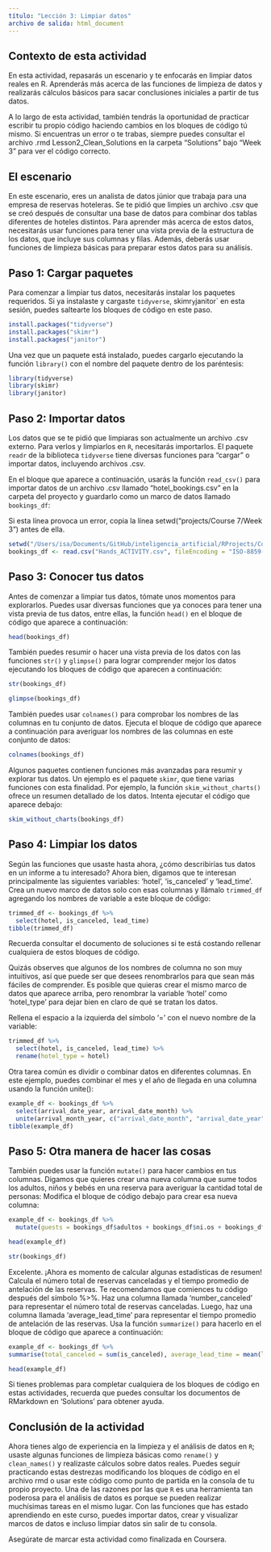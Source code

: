 ```yaml
---
título: "Lección 3: Limpiar datos"
archivo de salida: html_document
---
```


## Contexto de esta actividad

En esta actividad, repasarás un escenario y te enfocarás en limpiar datos reales en R. Aprenderás más acerca de las funciones de limpieza de datos y realizarás cálculos básicos para sacar conclusiones iniciales a partir de tus datos.

A lo largo de esta actividad, también tendrás la oportunidad de practicar escribir tu propio código haciendo cambios en los bloques de código tú mismo. Si encuentras un error o te trabas, siempre puedes consultar el archivo .rmd Lesson2_Clean_Solutions en la carpeta "Solutions" bajo "Week 3" para ver el código correcto. 

## El escenario

En este escenario, eres un analista de datos júnior que trabaja para una empresa de reservas hoteleras. Se te pidió que limpies un archivo .csv que se creó después de consultar una base de datos para combinar dos tablas diferentes de hoteles distintos. Para aprender más acerca de estos datos, necesitarás usar funciones para tener una vista previa de la estructura de los datos, que incluye sus columnas y filas. Además, deberás usar funciones de limpieza básicas para preparar estos datos para su análisis.  

## Paso 1: Cargar paquetes

Para comenzar a limpiar tus datos, necesitarás instalar los paquetes requeridos. Si ya instalaste y cargaste `tidyverse`, skimr` y `janitor` en esta sesión, puedes saltearte los bloques de código en este paso.

```r
install.packages("tidyverse")
install.packages("skimr")
install.packages("janitor")
```

Una vez que un paquete está instalado, puedes cargarlo ejecutando la función `library()` con el nombre del paquete dentro de los paréntesis:

```r
library(tidyverse)
library(skimr)
library(janitor)
```

## Paso 2: Importar datos

Los datos que se te pidió que limpiaras son actualmente un archivo .csv externo. Para verlos y limpiarlos en `R`, necesitarás importarlos. El paquete `readr` de la biblioteca `tidyverse` tiene diversas funciones para "cargar" o importar datos, incluyendo archivos .csv. 

En el bloque que aparece a continuación, usarás la función `read_csv()` para importar datos de un archivo .csv llamado "hotel_bookings.csv" en la carpeta del proyecto y guardarlo como un marco de datos llamado `bookings_df`:

Si esta línea provoca un error, copia la línea setwd("projects/Course 7/Week 3") antes de ella. 

```r
setwd("/Users/isa/Documents/GitHub/inteligencia_artificial/RProjects/Coursera/Limpieza de datos")
bookings_df <- read.csv("Hands_ACTIVITY.csv", fileEncoding = "ISO-8859-1")
```

## Paso 3: Conocer tus datos

Antes de comenzar a limpiar tus datos, tómate unos momentos para explorarlos. Puedes usar diversas funciones que ya conoces para tener una vista previa de tus datos, entre ellas, la función `head()` en el bloque de código que aparece a continuación:

```r
head(bookings_df)
```

También puedes resumir o hacer una vista previa de los datos con las funciones `str()` y `glimpse()` para lograr comprender mejor los datos ejecutando los bloques de código que aparecen a continuación:

```r
str(bookings_df)
```

```r
glimpse(bookings_df)
```

También puedes usar `colnames()` para comprobar los nombres de las columnas en tu conjunto de datos. Ejecuta el bloque de código que aparece a continuación para averiguar los nombres de las columnas en este conjunto de datos:

```r
colnames(bookings_df)
```

Algunos paquetes contienen funciones más avanzadas para resumir y explorar tus datos. Un ejemplo es el paquete `skimr`, que tiene varias funciones con esta finalidad. Por ejemplo, la función `skim_without_charts()` ofrece un resumen detallado de los datos. Intenta ejecutar el código que aparece debajo:

```r
skim_without_charts(bookings_df)
```

## Paso 4: Limpiar los datos

Según las funciones que usaste hasta ahora, ¿cómo describirías tus datos en un informe a tu interesado? Ahora bien, digamos que te interesan principalmente las siguientes variables: 'hotel', 'is_canceled' y 'lead_time'. Crea un nuevo marco de datos solo con esas columnas y llámalo `trimmed_df` agregando los nombres de variable a este bloque de código:

```r
trimmed_df <- bookings_df %>% 
  select(hotel, is_canceled, lead_time)
tibble(trimmed_df)
```

Recuerda consultar el documento de soluciones si te está costando rellenar cualquiera de estos bloques de código. 

Quizás observes que algunos de los nombres de columna no son muy intuitivos, así que puede ser que desees renombrarlos para que sean más fáciles de comprender. Es posible que quieras crear el mismo marco de datos que aparece arriba, pero renombrar la variable 'hotel' como 'hotel_type' para dejar bien en claro de qué se tratan los datos.

Rellena el espacio a la izquierda del símbolo '=' con el nuevo nombre de la variable:

```r
trimmed_df %>% 
  select(hotel, is_canceled, lead_time) %>% 
  rename(hotel_type = hotel)
```

Otra tarea común es dividir o combinar datos en diferentes columnas. En este ejemplo, puedes combinar el mes y el año de llegada en una columna usando la función unite():

```r
example_df <- bookings_df %>%
  select(arrival_date_year, arrival_date_month) %>% 
  unite(arrival_month_year, c("arrival_date_month", "arrival_date_year"), sep = " ")
tibble(example_df)
```

## Paso 5: Otra manera de hacer las cosas

También puedes usar la función `mutate()` para hacer cambios en tus columnas. Digamos que quieres crear una nueva columna que sume todos los adultos, niños y bebés en una reserva para averiguar la cantidad total de personas: Modifica el bloque de código debajo para crear esa nueva columna:  

```r
example_df <- bookings_df %>%
  mutate(guests = bookings_df$adultos + bookings_df$ni.os + bookings_df$beb.s)

head(example_df)
```


```r
str(bookings_df)
```

Excelente. ¡Ahora es momento de calcular algunas estadísticas de resumen! Calcula el número total de reservas canceladas y el tiempo promedio de antelación de las reservas. Te recomendamos que comiences tu código después del símbolo %>%. Haz una columna llamada 'number_canceled' para representar el número total de reservas canceladas. Luego, haz una columna llamada 'average_lead_time' para representar el tiempo promedio de antelación de las reservas. Usa la función `summarize()` para hacerlo en el bloque de código que aparece a continuación:

```r

example_df <- bookings_df %>%
summarise(total_canceled = sum(is_canceled), average_lead_time = mean(lead_time))

head(example_df)
```

Si tienes problemas para completar cualquiera de los bloques de código en estas actividades, recuerda que puedes consultar los documentos de RMarkdown en 'Solutions' para obtener ayuda. 

## Conclusión de la actividad
Ahora tienes algo de experiencia en la limpieza y el análisis de datos en `R`; usaste algunas funciones de limpieza básicas como `rename()` y `clean_names()` y realizaste cálculos sobre datos reales. Puedes seguir practicando estas destrezas modificando los bloques de código en el archivo rmd o usar este código como punto de partida en la consola de tu propio proyecto. Una de las razones por las que `R` es una herramienta tan poderosa para el análisis de datos es porque se pueden realizar muchísimas tareas en el mismo lugar. Con las funciones que has estado aprendiendo en este curso, puedes importar datos, crear y visualizar marcos de datos e incluso limpiar datos sin salir de tu consola.  

Asegúrate de marcar esta actividad como finalizada en Coursera.








